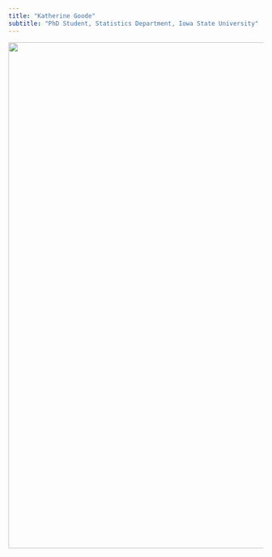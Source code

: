 ```yaml
---
title: "Katherine Goode"
subtitle: "PhD Student, Statistics Department, Iowa State University"
---
```


<img src="/images/gl.png" width = 1000 />
